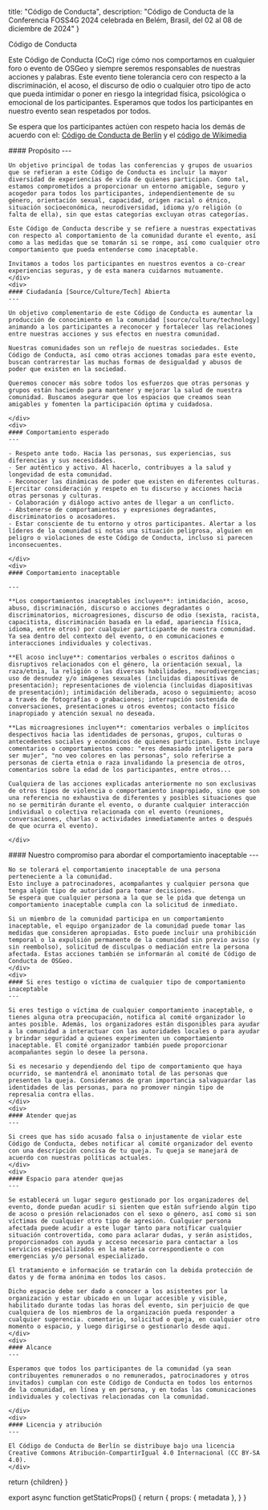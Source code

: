 
  title: "Código de Conducta",
  description: "Código de Conducta de la Conferencia FOSS4G 2024 celebrada en Belém, Brasil, del 02 al 08 de diciembre de 2024"
}

<Heading color="red" bubble>Código de Conducta</Heading>

Este Código de Conducta (CoC) rige cómo nos comportamos en cualquier foro o evento de OSGeo y siempre seremos responsables de nuestras acciones y palabras. Este evento tiene tolerancia cero con respecto a la discriminación, el acoso, el discurso de odio o cualquier otro tipo de acto que pueda intimidar o poner en riesgo la integridad física, psicológica o emocional de los participantes. Esperamos que todos los participantes en nuestro evento sean respetados por todos.

Se espera que los participantes actúen con respeto hacia los demás de acuerdo con el: [Código de Conducta de Berlín](https://berlincodeofconduct.org/) y el [código de Wikimedia](https://meta.wikimedia.org/wiki/Friendly_space_policies/pt-br)

<div className="grid grid-cols-1 sm:grid-cols-2 sm:space-x-4 mt-8">
  <div className="flex-row space-y-6">
    <div>
    #### Propósito
    ---

    Un objetivo principal de todas las conferencias y grupos de usuarios que se refieran a este Código de Conducta es incluir la mayor diversidad de experiencias de vida de quienes participan. Como tal, estamos comprometidos a proporcionar un entorno amigable, seguro y acogedor para todos los participantes, independientemente de su género, orientación sexual, capacidad, origen racial o étnico, situación socioeconómica, neurodiversidad, idioma y/o religión (o falta de ella), sin que estas categorías excluyan otras categorías.

    Este Código de Conducta describe y se refiere a nuestras expectativas con respecto al comportamiento de la comunidad durante el evento, así como a las medidas que se tomarán si se rompe, así como cualquier otro comportamiento que pueda entenderse como inaceptable.

    Invitamos a todos los participantes en nuestros eventos a co-crear experiencias seguras, y de esta manera cuidarnos mutuamente.
    </div>
    <div>
    #### Ciudadanía [Source/Culture/Tech] Abierta
    ---

    Un objetivo complementario de este Código de Conducta es aumentar la producción de conocimiento en la comunidad [source/culture/technology] animando a los participantes a reconocer y fortalecer las relaciones entre nuestras acciones y sus efectos en nuestra comunidad.

    Nuestras comunidades son un reflejo de nuestras sociedades. Este Código de Conducta, así como otras acciones tomadas para este evento, buscan contrarrestar las muchas formas de desigualdad y abusos de poder que existen en la sociedad.

    Queremos conocer más sobre todos los esfuerzos que otras personas y grupos están haciendo para mantener y mejorar la salud de nuestra comunidad. Buscamos asegurar que los espacios que creamos sean amigables y fomenten la participación óptima y cuidadosa.

    </div>
    <div>
    #### Comportamiento esperado
    ---

    - Respeto ante todo. Hacia las personas, sus experiencias, sus diferencias y sus necesidades.
    - Ser auténtico y activo. Al hacerlo, contribuyes a la salud y longevidad de esta comunidad.
    - Reconocer las dinámicas de poder que existen en diferentes culturas. Ejercitar consideración y respeto en tu discurso y acciones hacia otras personas y culturas.
    - Colaboración y diálogo activo antes de llegar a un conflicto.
    - Abstenerse de comportamientos y expresiones degradantes, discriminatorios o acosadores.
    - Estar consciente de tu entorno y otros participantes. Alertar a los líderes de la comunidad si notas una situación peligrosa, alguien en peligro o violaciones de este Código de Conducta, incluso si parecen inconsecuentes.

    </div>
    <div>
    #### Comportamiento inaceptable

    ---

    **Los comportamientos inaceptables incluyen**: intimidación, acoso, abuso, discriminación, discurso o acciones degradantes o discriminatorios, microagresiones, discurso de odio (sexista, racista, capacitista, discriminación basada en la edad, apariencia física, idioma, entre otros) por cualquier participante de nuestra comunidad. Ya sea dentro del contexto del evento, o en comunicaciones e interacciones individuales y colectivas.

    **El acoso incluye**: comentarios verbales o escritos dañinos o disruptivos relacionados con el género, la orientación sexual, la raza/etnia, la religión o las diversas habilidades, neurodivergencias; uso de desnudez y/o imágenes sexuales (incluidas diapositivas de presentación); representaciones de violencia (incluidas diapositivas de presentación); intimidación deliberada, acoso o seguimiento; acoso a través de fotografías o grabaciones; interrupción sostenida de conversaciones, presentaciones u otros eventos; contacto físico inapropiado y atención sexual no deseada.

    **Las microagresiones incluyen**: comentarios verbales o implícitos despectivos hacia las identidades de personas, grupos, culturas o antecedentes sociales y económicos de quienes participan. Esto incluye comentarios o comportamientos como: "eres demasiado inteligente para ser mujer", "no veo colores en las personas", solo referirse a personas de cierta etnia o raza invalidando la presencia de otros, comentarios sobre la edad de los participantes, entre otros...

    Cualquiera de las acciones explicadas anteriormente no son exclusivas de otros tipos de violencia o comportamiento inapropiado, sino que son una referencia no exhaustiva de diferentes y posibles situaciones que no se permitirán durante el evento, o durante cualquier interacción individual o colectiva relacionada con el evento (reuniones, conversaciones, charlas o actividades inmediatamente antes o después de que ocurra el evento).

    </div>
  </div>
  <div className="flex-row space-y-6">
    <div>
    #### Nuestro compromiso para abordar el comportamiento inaceptable
    ---

    No se tolerará el comportamiento inaceptable de una persona perteneciente a la comunidad.
    Esto incluye a patrocinadores, acompañantes y cualquier persona que tenga algún tipo de autoridad para tomar decisiones.
    Se espera que cualquier persona a la que se le pida que detenga un comportamiento inaceptable cumpla con la solicitud de inmediato.

    Si un miembro de la comunidad participa en un comportamiento inaceptable, el equipo organizador de la comunidad puede tomar las medidas que consideren apropiadas. Esto puede incluir una prohibición temporal o la expulsión permanente de la comunidad sin previo aviso (y sin reembolso), solicitud de disculpas o mediación entre la persona afectada. Estas acciones también se informarán al comité de Código de Conducta de OSGeo.
    </div>
    <div>
    #### Si eres testigo o víctima de cualquier tipo de comportamiento inaceptable
    ---

    Si eres testigo o víctima de cualquier comportamiento inaceptable, o tienes alguna otra preocupación, notifica al comité organizador lo antes posible. Además, los organizadores están disponibles para ayudar a la comunidad a interactuar con las autoridades locales o para ayudar y brindar seguridad a quienes experimenten un comportamiento inaceptable. El comité organizador también puede proporcionar acompañantes según lo desee la persona.

    Si es necesario y dependiendo del tipo de comportamiento que haya ocurrido, se mantendrá el anonimato total de las personas que presenten la queja. Consideramos de gran importancia salvaguardar las identidades de las personas, para no promover ningún tipo de represalia contra ellas.
    </div>
    <div>
    #### Atender quejas
    ---

    Si crees que has sido acusado falsa o injustamente de violar este Código de Conducta, debes notificar al comité organizador del evento con una descripción concisa de tu queja. Tu queja se manejará de acuerdo con nuestras políticas actuales.
    </div>
    <div>
    #### Espacio para atender quejas
    ---

    Se establecerá un lugar seguro gestionado por los organizadores del evento, donde puedan acudir si sienten que están sufriendo algún tipo de acoso o presión relacionados con el sexo o género, así como si son víctimas de cualquier otro tipo de agresión. Cualquier persona afectada puede acudir a este lugar tanto para notificar cualquier situación controvertida, como para aclarar dudas, y serán asistidos, proporcionados con ayuda y acceso necesario para contactar a los servicios especializados en la materia correspondiente o con emergencias y/o personal especializado.

    El tratamiento e información se tratarán con la debida protección de datos y de forma anónima en todos los casos.

    Dicho espacio debe ser dado a conocer a los asistentes por la organización y estar ubicado en un lugar accesible y visible, habilitado durante todas las horas del evento, sin perjuicio de que cualquiera de los miembros de la organización pueda responder a cualquier sugerencia. comentario, solicitud o queja, en cualquier otro momento o espacio, y luego dirigirse o gestionarlo desde aquí.
    </div>
    <div>
    #### Alcance
    ---

    Esperamos que todos los participantes de la comunidad (ya sean contribuyentes remunerados o no remunerados, patrocinadores y otros invitados) cumplan con este Código de Conducta en todos los entornos de la comunidad, en línea y en persona, y en todas las comunicaciones individuales y colectivas relacionadas con la comunidad.

    </div>
    <div>
    #### Licencia y atribución
    ---

    El Código de Conducta de Berlín se distribuye bajo una licencia Creative Commons Atribución-CompartirIgual 4.0 Internacional (CC BY-SA 4.0).
    </div>
  </div>
</div>

  return <MdxLayout metadata={metadata}>{children}</MdxLayout>
}

export async function getStaticProps() {
  return {
    props: {
      metadata
    },
  }
}
